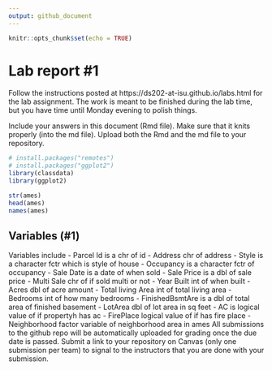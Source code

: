 ```yaml
---
output: github_document
---
```


<!-- README.md is generated from README.Rmd. Please edit the README.Rmd file -->


```r
knitr::opts_chunk$set(echo = TRUE)
```

# Lab report #1




Follow the instructions posted at https://ds202-at-isu.github.io/labs.html for the lab assignment. The work is meant to be finished during the lab time, but you have time until Monday evening to polish things.

Include your answers in this document (Rmd file). Make sure that it knits properly (into the md file). Upload both the Rmd and the md file to your repository.  

```r
# install.packages("remotes")
# install.packages("ggplot2")
library(classdata)
library(ggplot2)

str(ames)
head(ames)
names(ames)
```
## Variables (#1)
Variables include
- Parcel Id is a chr of id
- Address chr of address
- Style is a character fctr which is style of house
- Occupancy is a character fctr of occupancy
- Sale Date is a date of when sold
- Sale Price is a dbl of sale price
- Multi Sale chr of if sold multi or not
- Year Built int of when built
- Acres dbl of acre amount
- Total living Area int of total living area
- Bedrooms int of how many bedrooms
- FinishedBsmtAre is a dbl of total area of finished basement
- LotArea dbl of lot area in sq feet
- AC is logical value of if propertyh has ac
- FirePlace logical value of if has fire place
- Neighborhood factor variable of neighborhood area in ames
All submissions to the github repo will be automatically uploaded for grading once the due date is passed.
Submit a link to your repository on Canvas (only one submission per team) to signal to the instructors that you are done with your submission.
